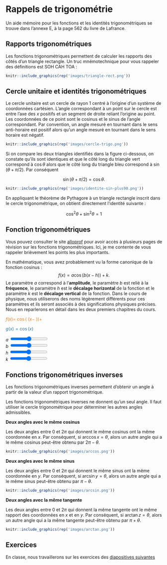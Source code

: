 # Rappels de trigonométrie {-}

Un aide mémoire pour les fonctions et les identités trigonométriques se trouve 
dans l'annexe E, à la page 562 du livre de Lafrance.


## Rapports trigonométriques {-}

Les fonctions trigonométriques permettent de calculer les rapports des côtés 
d'un triangle rectangle. Un truc mnémotechnique pour vous rappeler des 
définitions est SOH CAH TOA :

\begin{align*}
\sin\theta &= \frac{\mathrm{Opp}}{\mathrm{Hyp}}, &
\cos\theta &= \frac{\mathrm{Adj}}{\mathrm{Hyp}}, &
\tan\theta &= \frac{\sin\theta}{\cos\theta} = \frac{\mathrm{Opp}}{\mathrm{Adj}}.
\end{align*}

```r
knitr::include_graphics(rep('images/triangle-rect.png'))
```

## Cercle unitaire et identités trigonométriques {-}

Le cercle unitaire est un cercle de rayon $1$ centré à l'origine d'un système
de coordonnées cartésien. L'angle correspondant à un point sur le cercle est
entre l'axe des $x$ positifs et un segment de droite reliant l'origine au
point. Les coordonnées de ce point sont le cosinus et le sinus de l'angle
correspondant. Par convention, un angle mesuré en tournant dans le sens
anti-horaire est positif alors qu'un angle mesuré en tournant dans le sens
horaire est négatif.

```r
knitr::include_graphics(rep('images/cercle-trigo.png'))
```

Si on compare les deux triangles identifiés dans la figure ci-dessous, on
constate qu'ils sont identiques et que le côté long du triangle vert
correspond à $\cos\theta$ alors que le côté long du triangle bleu correspond à
$\sin(\theta + \pi/2)$. Par conséquent

$$\sin(\theta + \pi/2) = \cos\theta.$$

```r
knitr::include_graphics(rep('images/identite-sin-plus90.png'))
```

En appliquant le théorème de Pythagore à un triangle rectangle inscrit dans le
cercle trigonométrique, on obtient directement l'identité suivante :

$$\cos^2\theta + \sin^2\theta = 1$$

## Fonction trigonométriques {-}

Vous pouvez consulter le site
[alloprof](https://www.alloprof.qc.ca/bv/pages/m1459.aspx) pour avoir accès à
plusieurs pages de révision sur les fonctions trigonométriques. Ici, je me
contente de vous rappeler brièvement les points les plus importants.

En mathématique, vous avez probablement vu la forme canonique de la fonction
cosinus :
$$f(x) = a \cos(b(x - h)) + k.$$
Le paramètre $a$ correspond à l'**amplitude**, le paramètre $b$ est relié à
la **fréquence**, le paramètre $h$ est le **décalage horizontal** de la 
fonction et le paramètre $k$ est le **décalage vertical** de la fonction.
Dans le cours de physique, nous utiliserons des noms légèrement différents pour 
ces paramètres et ils seront associés à des significations physiques précises. 
Nous en reparlerons en détail dans les deux premiers chapitres du cours.

<div id="figure1"></div>
<div class="fctEquation" style="color: rgb(253, 125, 28)">
$f(x) =$ <span id="aValue"></span> $\cos($ <span id="bValue"></span> $(x -$
<span id="hValue"></span> $)) +$ <span id="kValue"></span>
</div>
<div class="fctEquation" style="color: rgb(42, 119, 178)">
$g(x) = \cos(x)$
</div>
<div class="controls">
<p>
$a$ <input id="a" type="range" min="0" max="5" step="0.1"
style="width: 120px;">
<br>
$b$ <input id="b" type="range" min="0" max="10" step="0.1"
style="width: 120px;">
<br>
$h$ <input id="h" type="range" min="-10" max="10" step="0.1"
style="width: 120px;">
<br>
$k$ <input id="k" type="range" min="-10" max="10" step="0.1"
style="width: 120px;">
</p>
</div>
<script src="http://d3js.org/d3.v4.min.js"></script>
<script src="js/plot.js"></script>
<script>
var x = d3.range(-10, 35, 0.05);
var y = x.map(function(d) { return Math.cos(d); });
var params = {a: 1, b: 1, h: 0, k: 0};
var plot = lineChart()
    .xAxisLabel("x")
    .yAxisLabel("y")
    .margins({top: 10, right: 20, bottom: 40, left: 60})
    .xdomain([0, 20])
    .ydomain([-5, 5])
    .toggleZoom();
d3.select("#figure1")
    .data([d3.zip(x, y)])
    .call(plot);
d3.select("#figure1")
    .data([d3.zip(x, y)])
    .call(plot);

function redraw() {
  y = x.map(function(d) {
    return params.a * Math.cos(params.b * (d - params.h)) + params.k; });
  plot.update(d3.zip(x, y), "#line1");
}

function set_control(varName) {
  d3.select("#" + varName + "Value")
    .html(params[varName]);
  document.getElementById(varName).value = params[varName];
  d3.select("#" + varName)
    .on("input", function() {
        params[varName] = +this.value;
        redraw();
        d3.select("#" + varName + "Value")
          .html(this.value);
    });
}

set_control("a")
set_control("b")
set_control("h")
set_control("k")
</script>


## Fonctions trigonométriques inverses {-}

Les fonctions trigonométriques inverses permettent d'obtenir un angle à partir 
de la valeur d'un rapport trigonométrique.

\begin{align*}
\arccos x = \theta \;\mathrm{ssi}\; & x = \cos\theta \\
                                  & \mathrm{et}\; \theta \in [0, \pi]
\end{align*}

\begin{align*}
\arcsin y = \theta \;\mathrm{ssi}\; & y = \sin\theta \\
                                  & \mathrm{et}\; \theta \in [-\pi/2, \pi/2]
\end{align*}

\begin{align*}
\arctan z = \theta \;\mathrm{ssi}\; & z = \tan\theta \\
                                  & \mathrm{et}\; \theta \in [-\pi/2, \pi/2]
\end{align*}

Les fonctions trigonométriques inverses ne donnent qu'un seul angle. Il faut 
utiliser le cercle trigonométrique pour déterminer les autres angles 
admissibles.

**Deux angles avec le même cosinus**

Les deux angles entre 0 et $2\pi$ qui donnent le même cosinus ont la même 
coordonnée en $x$. Par conséquent, si $\arccos x = \theta$, alors un autre 
angle qui a le même cosinus peut-être obtenu par $2\pi - \theta$.

```r
knitr::include_graphics(rep('images/arccos.png'))
```

**Deux angles avec le même sinus**

Les deux angles entre 0 et $2\pi$ qui donnent le même sinus ont la même 
coordonnée en $y$. Par conséquent, si $\arcsin y = \theta$, alors un autre 
angle qui a le même sinus peut-être obtenu par $\pi - \theta$.

```r
knitr::include_graphics(rep('images/arcsin.png'))
```

**Deux angles avec la même tangente**

Les deux angles entre 0 et $2\pi$ qui donnent la même tangente ont le même 
rapport des coordonnées en $x$ et en $y$. Par conséquent, si $\arctan z = 
\theta$, alors un autre angle qui a la même tangente peut-être obtenu par $\pi 
+ \theta$.

```r
knitr::include_graphics(rep('images/arctan.png'))
```


## Exercices {-}

En classe, nous travaillerons sur les exercices des [diapositives
suivantes][C0diapos]

[C0diapos]: https://docs.google.com/presentation/d/1pWQlcBJXSkTjmbjgQj2xilU2toqLs8Gx9WYogpKoIA0/edit?usp=sharing
